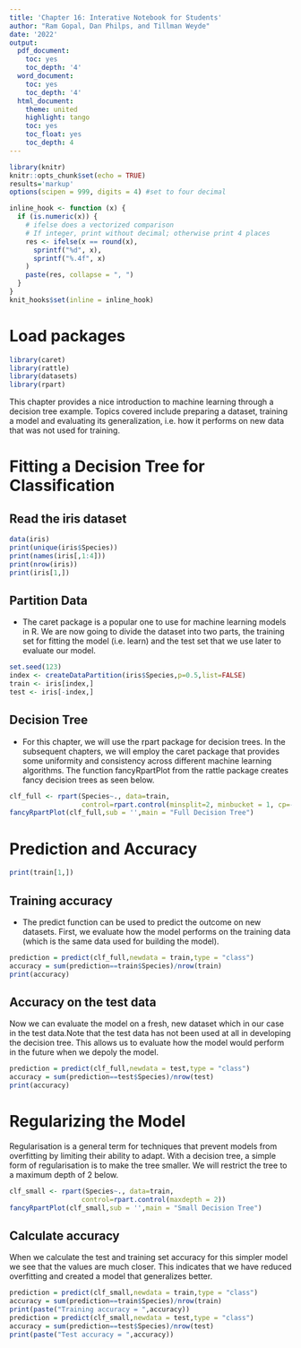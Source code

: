 ```yaml
---
title: 'Chapter 16: Interative Notebook for Students'
author: "Ram Gopal, Dan Philps, and Tillman Weyde"
date: '2022'
output:
  pdf_document:
    toc: yes
    toc_depth: '4'
  word_document:
    toc: yes
    toc_depth: '4'
  html_document:
    theme: united
    highlight: tango
    toc: yes
    toc_float: yes
    toc_depth: 4
---
```


```r
library(knitr)
knitr::opts_chunk$set(echo = TRUE)
results='markup' 
options(scipen = 999, digits = 4) #set to four decimal 

inline_hook <- function (x) {
  if (is.numeric(x)) {
    # ifelse does a vectorized comparison
    # If integer, print without decimal; otherwise print 4 places
    res <- ifelse(x == round(x),
      sprintf("%d", x),
      sprintf("%.4f", x)
    )
    paste(res, collapse = ", ")
  }
}
knit_hooks$set(inline = inline_hook)
```

# Load packages
```r
library(caret)
library(rattle)
library(datasets)
library(rpart)
```

This chapter provides a nice introduction to machine learning through a decision tree example. Topics covered include preparing a dataset, training a model and evaluating its generalization, i.e. how it performs on new data that was not used for training. 

# Fitting a Decision Tree for Classification 
## Read the iris dataset
```r
data(iris) 
print(unique(iris$Species)) 
print(names(iris[,1:4])) 
print(nrow(iris)) 
print(iris[1,])  
```
## Partition Data
* The caret package is a popular one to use for machine learning models in R. We are now going to divide the dataset into two parts, the training set for fitting the model (i.e. learn) and the test set that we use later to evaluate our model. 
```r
set.seed(123)  
index <- createDataPartition(iris$Species,p=0.5,list=FALSE) 
train <- iris[index,] 
test <- iris[-index,] 
```

## Decision Tree
* For this chapter, we will use the rpart package for decision trees. In the subsequent chapters, we will employ the caret package that provides some uniformity and consistency across different machine learning algorithms. The function fancyRpartPlot from the rattle package creates fancy decision trees as seen below.  
```r
clf_full <- rpart(Species~., data=train, 
                  control=rpart.control(minsplit=2, minbucket = 1, cp=-1)) 
fancyRpartPlot(clf_full,sub = '',main = "Full Decision Tree") 
```
# Prediction and Accuracy 

```r
print(train[1,])
```

## Training accuracy
* The predict function can be used to predict the outcome on new datasets. First, we evaluate how the model performs on the training data (which is the same data used for building the model).
```r
prediction = predict(clf_full,newdata = train,type = "class")
accuracy = sum(prediction==train$Species)/nrow(train)
print(accuracy)
```

## Accuracy on the test data
Now we can evaluate the model on a fresh, new dataset which in our case in the test data.Note that the test data has not been used at all in developing the decision tree. This allows us to evaluate how the model would perform in the future when we depoly the model.
```r
prediction = predict(clf_full,newdata = test,type = "class")
accuracy = sum(prediction==test$Species)/nrow(test)
print(accuracy)
```
# Regularizing the Model
Regularisation is a general term for techniques that prevent models from overfitting by limiting their ability to adapt. With a decision tree, a simple form of regularisation is to make the tree smaller. We will restrict the tree to a maximum depth of 2 below.
```r
clf_small <- rpart(Species~., data=train, 
                  control=rpart.control(maxdepth = 2)) 
fancyRpartPlot(clf_small,sub = '',main = "Small Decision Tree") 
```

## Calculate accuracy
When we calculate the test and training set accuracy for this simpler model we see that the values are much closer. This indicates that we have reduced overfitting and created a model that generalizes better. 
```r
prediction = predict(clf_small,newdata = train,type = "class")
accuracy = sum(prediction==train$Species)/nrow(train)
print(paste("Training accuracy = ",accuracy))
prediction = predict(clf_small,newdata = test,type = "class")
accuracy = sum(prediction==test$Species)/nrow(test)
print(paste("Test accuracy = ",accuracy))
```